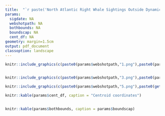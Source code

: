 ```yaml
---
title:  "`r paste('North Atlantic Right Whale Sightings Outside Dynamic Shipping Zones', params$sigdate)`"
params:
  sigdate: NA
  webshotpath: NA
  bothbounds: NA
  boundscap: NA
  cent_df: NA
geometry: margin=1.5cm
output: pdf_document
classoption: landscape
---
```

\vspace*{-4mm}
```r

knitr::include_graphics(c(paste0(params$webshotpath,"1.png"),paste0(params$webshotpath,"2.png")))
 
```
```r

knitr::include_graphics(c(paste0(params$webshotpath,"3.png"),paste0(params$webshotpath,"4.png")))

```
```r

knitr::include_graphics(c(paste0(params$webshotpath,"5.png"),paste0(getwd(),"/mapbase.png")))

```
```r

knitr::kable(params$cent_df, caption = "Centroid coordinates")
  
```
```r

knitr::kable(params$bothbounds, caption = params$boundscap)

```
